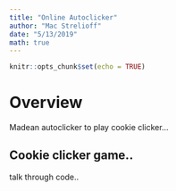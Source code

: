 ```yaml
---
title: "Online Autoclicker"
author: "Mac Strelioff"
date: "5/13/2019"
math: true
---
```


```r
knitr::opts_chunk$set(echo = TRUE)
```

# Overview

Madean autoclicker to play cookie clicker... 



## Cookie clicker game.. 




talk through code..











